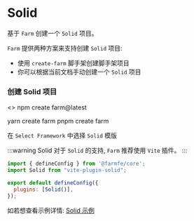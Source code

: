 
# Solid

基于 `Farm` 创建一个 `Solid` 项目。

`Farm` 提供两种方案来支持创建 `Solid` 项目: 
- 使用 `create-farm` 脚手架创建脚手架项目
- 你可以根据当前文档手动创建一个 `Solid` 项目

### 创建 Solid 项目

<>
    <Tabs>
          <TabItem value="npm" label = "npm" >
              <CodeBlock>npm create farm@latest</CodeBlock>
              </TabItem>

  <TabItem value = "yarn" label = "yarn" >
          <CodeBlock>yarn create farm</CodeBlock>
              </TabItem>
  <TabItem value = "pnpm" label = "pnpm" >
          <CodeBlock>pnpm create farm</CodeBlock>
              </TabItem>
          </Tabs>
</>

在 `Select Framework` 中选择 `Solid` 模版

:::warning Solid
对于 `Solid` 的支持, `Farm` 推荐使用 `Vite` 插件。
:::

```javascript title="farm.config.ts"
import { defineConfig } from '@farmfe/core';
import Solid from "vite-plugin-solid";

export default defineConfig({
  plugins: [Solid()],
});
```

如若想查看示例详情: [Solid 示例](https://github.com/farm-fe/farm/tree/main/examples/vite-adapter-solid)
